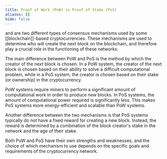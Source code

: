 ```yaml
---
title: Proof of Work (PoW) vs Proof of Stake (PoS)
aliases: []
hide: false
---
```


<Nutshell children="Proof of Work (POW)" glossaryEntry="content/glossary/proof_of_work.mdx" />  and <Nutshell children="Proof of Stake (PoS)" glossaryEntry="content/glossary/proof_of_stake.mdx" /> are two different types of consensus mechanisms used by some \[\[blockchain]]-based cryptocurrencies. These mechanisms are used to determine who will create the next block on the blockchain, and therefore play a crucial role in the functioning of these networks.

The main difference between PoW and PoS is the method by which the creator of the next block is chosen. In a PoW system, the creator of the next block is chosen based on their ability to solve a difficult computational problem, while in a PoS system, the creator is chosen based on their stake (or ownership) in the cryptocurrency.

PoW systems require miners to perform a significant amount of computational work in order to produce new blocks. In PoS systems, the amount of computational power required is significantly less. This makes PoS systems more energy-efficient and scalable than PoW systems.

Another difference between the two mechanisms is that PoS systems typically do not have a fixed reward for creating a new block. Instead, the reward is determined by a combination of the block creator's stake in the network and the age of their stake.

Both PoW and PoS have their own strengths and weaknesses, and the choice of which mechanism to use depends on the specific goals and requirements of the cryptocurrency network.

